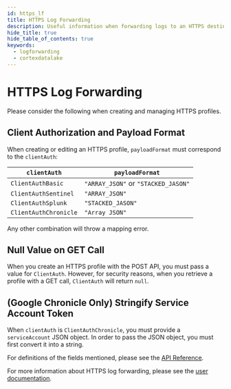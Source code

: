 ```yaml
---
id: https_lf
title: HTTPS Log Forwarding
description: Useful information when forwarding logs to an HTTPS destination
hide_title: true
hide_table_of_contents: true
keywords:
  - logforwarding
  - cortexdatalake
---
```


# HTTPS Log Forwarding

Please consider the following when creating and managing HTTPS profiles.

## Client Authorization and Payload Format
When creating or editing an HTTPS profile, `payloadFormat` must correspond to the `clientAuth`:

| `clientAuth` | `payloadFormat` |
|--|--|
|`ClientAuthBasic`  | `"ARRAY_JSON"` or `"STACKED_JASON"` |
|`ClientAuthSentinel`|`"ARRAY_JSON"`|
|`ClientAuthSplunk`|``"STACKED_JASON"``|
|`ClientAuthChronicle`|`"Array JSON"`|

Any other combination will throw a mapping error.

## Null Value on GET Call
When you create an HTTPS profile with the POST API, you must pass a value for `ClientAuth`. However, for security reasons, when you retrieve a profile with a GET call, `ClientAuth` will return `null`.

## (Google Chronicle Only) Stringify Service Account Token
When `clientAuth` is `ClientAuthChronicle`, you must provide a `serviceAccount` JSON object. In order to pass the JSON object, you must first convert it into a string. 

For definitions of the fields mentioned, please see the [API Reference](/cdl/api/log-forwarding/).

For more information about HTTPS log forwarding, please see the [user documentation](https://docs.paloaltonetworks.com/cortex/cortex-data-lake/cortex-data-lake-getting-started/get-started-with-log-forwarding-app/forward-logs-to-an-https-server).
